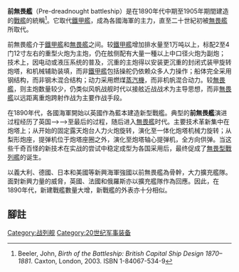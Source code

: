 '''前無畏艦'''（Pre-dreadnought battleship）是在1890年代中期至1905年期間建造的[[戰艦|戰艦]]的統稱<ref>Beeler, John, ''Birth of the Battleship: British Capital Ship Design 1870–1881''. Caxton, London, 2003. ISBN 1-84067-534-9</ref>。它取代[[鐵甲艦|鐵甲艦]]，成為各國海軍的主力，直至二十世紀初被[[無畏艦|無畏艦]]所取代。

前無畏艦介于[[鐵甲艦|鐵甲艦]]和[[無畏艦|無畏艦]]之间。较[[鐵甲艦|鐵甲艦]]增加排水量至1万吨以上，标配2至4门12寸左右的重型火炮为主炮，仍在舷侧配有大量一種以上中口径火炮为副炮；技术上，因电动或液压系统的普及，沉重的主炮得以安装更沉重的封闭式装甲旋转炮塔，和机械辅助装填，而非[[鐵甲艦|鐵甲艦]]包括操舵仍依赖众多人力操作；船体完全采用钢结构，而非钢木混合结构；动力采用燃煤[[蒸汽機|蒸汽機]]，而非机帆混合动力。较[[無畏艦|無畏艦]]，则主炮数量较少，仍类似风帆战舰时代以接舷近战战术为主导思想，而非[[無畏艦|無畏艦]]以远距离重炮跨射作战为主要作战手段。

在1890年代，各國海軍開始以英國{{link-en|莊嚴级戰艦|Majestic-class battleship}}作為藍本建造新型戰艦。典型的'''前無畏艦'''演进过程经历了英国{{le|特拉法加級鐵甲艦|Trafalgar-class ironclad}}-->{{le|皇家主權級戰艦|Royal Sovereign-class battleship}}-->{{le|莊嚴级戰艦|Majestic-class battleship}}至最后的{{le|納爾遜勛爵級戰艦|Lord Nelson-class battleship}}过程，随后进入[[無畏艦|無畏艦]]时代。主要技术革新集中在炮塔上；从开始的固定露天炮台人力火炮旋转，演化至一体化炮塔机械力旋转；从梨形炮座，提弹机位于炮塔座圈之外，演化至炮塔轴心提弹机，全方向供弹。当这些千奇百怪的新技术在实战的尝试中稳定成型为各国采用后，最终促成了[[無畏艦|無畏型戰列艦]]的诞生。

以義大利、德國、日本和美國等新興海軍強國以前無畏艦為骨幹，大力擴充艦隊。面對新興力量的威脅，英國、法國和俄羅斯亦以擴充艦隊作為回應。因此，在1890年代，新建戰艦數量大增，新戰艦的外表亦十分相似。

== 腳註 ==
{{Reflist}}{{战列舰发展史}}
{{19世纪和20世纪作战舰只类型}}
{{Authority control}}
[[Category:战列舰|Category:战列舰]]
[[Category:20世纪军事装备|Category:20世纪军事装备]]